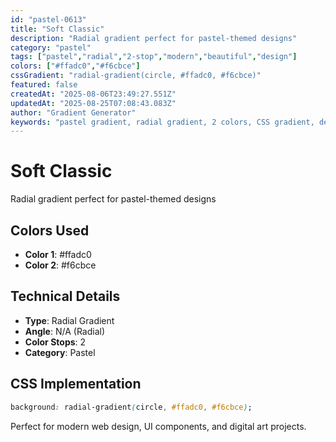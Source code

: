 ```yaml
---
id: "pastel-0613"
title: "Soft Classic"
description: "Radial gradient perfect for pastel-themed designs"
category: "pastel"
tags: ["pastel","radial","2-stop","modern","beautiful","design"]
colors: ["#ffadc0","#f6cbce"]
cssGradient: "radial-gradient(circle, #ffadc0, #f6cbce)"
featured: false
createdAt: "2025-08-06T23:49:27.551Z"
updatedAt: "2025-08-25T07:08:43.083Z"
author: "Gradient Generator"
keywords: "pastel gradient, radial gradient, 2 colors, CSS gradient, design, #ffadc0, #f6cbce"
---
```


# Soft Classic

Radial gradient perfect for pastel-themed designs

## Colors Used
- **Color 1**: #ffadc0
- **Color 2**: #f6cbce

## Technical Details
- **Type**: Radial Gradient
- **Angle**: N/A (Radial)
- **Color Stops**: 2
- **Category**: Pastel

## CSS Implementation
```css
background: radial-gradient(circle, #ffadc0, #f6cbce);
```

Perfect for modern web design, UI components, and digital art projects.
